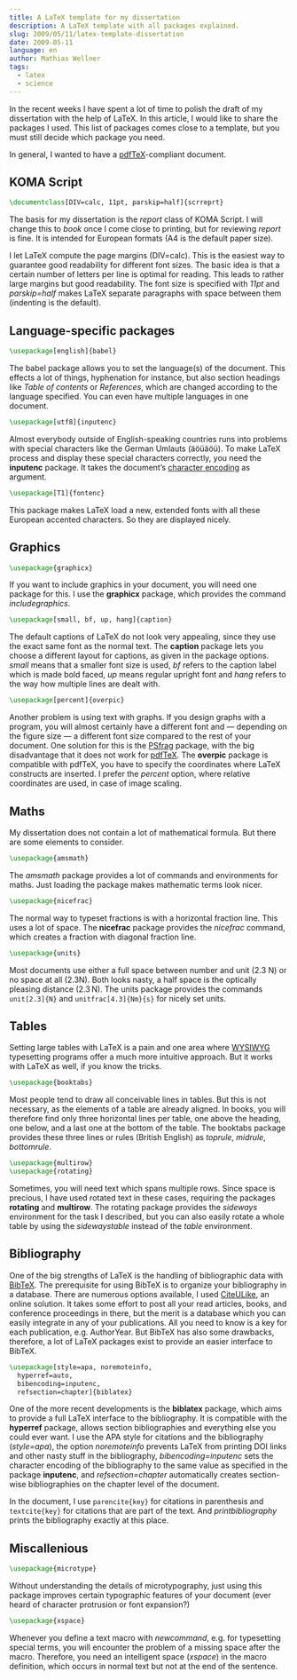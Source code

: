 ```yaml
---
title: A LaTeX template for my dissertation
description: A LaTeX template with all packages explained.
slug: 2009/05/11/latex-template-dissertation
date: 2009-05-11
language: en
author: Mathias Wellner
tags:
  - latex
  - science
---
```


In the recent weeks I have spent a lot of time to polish the draft of my dissertation with the help of LaTeX. In this article, I would like to share the packages I used. This list of packages comes close to a template, but you must still decide which package you need.

In general, I wanted to have a [pdfTeX](http://de.wikipedia.org/wiki/PdfTeX)-compliant document.

## KOMA Script

```latex
\documentclass[DIV=calc, 11pt, parskip=half]{scrreprt}
```

The basis for my dissertation is the _report_ class of KOMA Script. I will change this to _book_ once I come close to printing, but for reviewing _report_ is fine. It is intended for European formats (A4 is the default paper size).

I let LaTeX compute the page margins (DIV=calc). This is the easiest way to guarantee good readability for different font sizes. The basic idea is that a certain number of letters per line is optimal for reading. This leads to rather large margins but good readability. The font size is specified with _11pt_ and _parskip=half_ makes LaTeX separate paragraphs with space between them (indenting is the default).

## Language-specific packages

```latex
\usepackage[english]{babel}
```

The babel package allows you to set the language(s) of the document. This effects a lot of things, hyphenation for instance, but also section headings like _Table of contents_ or _References_, which are changed according to the language specified. You can even have multiple languages in one document.

```latex
\usepackage[utf8]{inputenc}
```

Almost everybody outside of English-speaking countries runs into problems with special characters like the German Umlauts (äöüäöü). To make LaTeX process and display these special characters correctly, you need the **inputenc** package. It takes the document&#8217;s [character encoding](http://en.wikipedia.org/wiki/Character_encoding) as argument.

```latex
\usepackage[T1]{fontenc}
```

This package makes LaTeX load a new, extended fonts with all these European accented characters. So they are displayed nicely.

## Graphics

```latex
\usepackage{graphicx}
```

If you want to include graphics in your document, you will need one package for this. I use the **graphicx** package, which provides the command _includegraphics_.

```latex
\usepackage[small, bf, up, hang]{caption}
```

The default captions of LaTeX do not look very appealing, since they use the exact same font as the normal text. The **caption** package lets you choose a different layout for captions, as given in the package options. _small_ means that a smaller font size is used, _bf_ refers to the caption label which is made bold faced, _up_ means regular upright font and _hang_ refers to the way how multiple lines are dealt with.

```latex
\usepackage[percent]{overpic}
```

Another problem is using text with graphs. If you design graphs with a program, you will almost certainly have a different font and — depending on the figure size — a different font size compared to the rest of your document. One solution for this is the [PSfrag](http://en.wikipedia.org/wiki/PSfrag) package, with the big disadvantage that it does not work for [pdfTeX](http://de.wikipedia.org/wiki/PdfTeX). The **overpic** package is compatible with pdfTeX, you have to specify the coordinates where LaTeX constructs are inserted. I prefer the _percent_ option, where relative coordinates are used, in case of image scaling.

## Maths

My dissertation does not contain a lot of mathematical formula. But there are some elements to consider.

```latex
\usepackage{amsmath}
```

The _amsmath_ package provides a lot of commands and environments for maths. Just loading the package makes mathematic terms look nicer.

```latex
\usepackage{nicefrac}
```

The normal way to typeset fractions is with a horizontal fraction line. This uses a lot of space. The **nicefrac** package provides the _nicefrac_ command, which creates a fraction with diagonal fraction line.

```latex
\usepackage{units}
```

Most documents use either a full space between number and unit (2.3 N) or no space at all (2.3N). Both looks nasty, a half space is the optically pleasing distance (2.3&thinsp;N). The units package provides the commands `unit[2.3]{N}` and `unitfrac[4.3]{Nm}{s}` for nicely set units.

## Tables

Setting large tables with LaTeX is a pain and one area where [WYSIWYG](http://de.wikipedia.org/wiki/Wysiwyg) typesetting programs offer a much more intuitive approach. But it works with LaTeX as well, if you know the tricks.

```latex
\usepackage{booktabs}
```

Most people tend to draw all conceivable lines in tables. But this is not necessary, as the elements of a table are already aligned. In books, you will therefore find only three horizontal lines per table, one above the heading, one below, and a last one at the bottom of the table. The booktabs package provides these three lines or rules (British English) as _toprule_, _midrule_, _bottomrule_.

```latex
\usepackage{multirow}
\usepackage{rotating}
```

Sometimes, you will need text which spans multiple rows. Since space is precious, I have used rotated text in these cases, requiring the packages **rotating** and **multirow**. The rotating package provides the _sideways_ environment for the task I described, but you can also easily rotate a whole table by using the _sidewaystable_ instead of the _table_ environment.

## Bibliography

One of the big strengths of LaTeX is the handling of bibliographic data with [BibTeX](http://en.wikipedia.org/wiki/BibTeX). The prerequisite for using BibTeX is to organize your bibliography in a database. There are numerous options available, I used [CiteULike](http://www.citeulike.org), an online solution. It takes some effort to post all your read articles, books, and conference proceedings in there, but the merit is a database which you can easily integrate in any of your publications. All you need to know is a key for each publication, e.g. AuthorYear. But BibTeX has also some drawbacks, therefore, a lot of LaTeX packages exist to provide an easier interface to BibTeX.

```latex
\usepackage[style=apa, noremoteinfo,
  hyperref=auto,
  bibencoding=inputenc,
  refsection=chapter]{biblatex}
```

One of the more recent developments is the **biblatex** package, which aims to provide a full LaTeX interface to the bibliography. It is compatible with the **hyperref** package, allows section bibliographies and everything else you could ever want. I use the APA style for citations and the bibliography (_style=apa_), the option _noremoteinfo_ prevents LaTeX from printing DOI links and other nasty stuff in the bibliography, _bibencoding=inputenc_ sets the character encoding of the bibliography to the same value as specified in the package **inputenc**, and _refsection=chapter_ automatically creates section-wise bibliographies on the chapter level of the document.

In the document, I use `parencite{key}` for citations in parenthesis and `textcite{key}` for citations that are part of the text. And _printbibliography_ prints the bibliography exactly at this place.

## Miscallenious

```latex
\usepackage{microtype}
```

Without understanding the details of microtypography, just using this package improves certain typographic features of your document (ever heard of character protrusion or font expansion?)

```latex
\usepackage{xspace}
```

Whenever you define a text macro with _newcommand_, e.g. for typesetting special terms, you will encounter the problem of a missing space after the macro. Therefore, you need an intelligent space (_xspace_) in the macro definition, which occurs in normal text but not at the end of the sentence.

